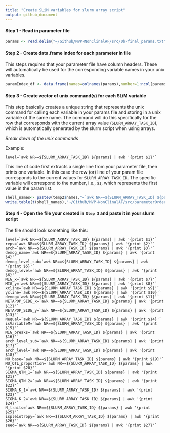 ```yaml
---
title: "Create SLiM variables for slurm array script"
output: github_document
---
```




#### Step 1 - Read in parameter file
```r
params <- read.delim("~/Github/MVP-NonClinalAF/src/0b-final_params.txt",sep=" ")
```

#### Step 2 -  Create data.frame index for each parameter in file

This steps requires that your parameter file have column headers. These will automatically be used for the corresponding variable names in your unix variables.

```r
paramIndex_df <- data.frame(names=colnames(params),number=1:ncol(params))
```

#### Step 3 -  Create vector of unix command(s) for each SLiM variable

This step basically creates a unique string that represents the unix command for calling each variable in your params file and storing in a unix variable of the same name. The command will do this specifically for the row that corresponds with the current array value (`SLURM_ARRAY_TASK_ID`), which is automatically generated by the slurm script when using arrays.

*Break down of the unix commands*

Example:

``level=`awk NR==${SLURM_ARRAY_TASK_ID} ${params} | awk '{print $1}'` ``

This line of code first extracts a single line from your parameter file, then prints one variable. In this case the row (or) line of your param file corresponds to the current values for `SLURM_ARRAY_TASK_ID`. The specific variable will correspond to the number, i.e., `$1`, which represents the first value in the param list.

```r
shell_names<- paste0(temp2$names,"=`awk NR==${SLURM_ARRAY_TASK_ID} ${params} | awk '{print $",temp2$number,"}'`")
write.table(t(shell_names),"~/Github/MVP-NonClinalAF/src/parameterOrderForShellScript.txt",row.names = F,col.names = F,sep = " ",quote = F)
```

#### Step 4 - Open the file your created in `Step 3` and paste it in your slurm script

The file should look something like this:

```
level=`awk NR==${SLURM_ARRAY_TASK_ID} ${params} | awk '{print $1}'`
reps=`awk NR==${SLURM_ARRAY_TASK_ID} ${params} | awk '{print $2}'`
arch=`awk NR==${SLURM_ARRAY_TASK_ID} ${params} | awk '{print $3}'`
demog_name=`awk NR==${SLURM_ARRAY_TASK_ID} ${params} | awk '{print $4}'`
demog_level_sub=`awk NR==${SLURM_ARRAY_TASK_ID} ${params} | awk '{print $5}'`
demog_level=`awk NR==${SLURM_ARRAY_TASK_ID} ${params} | awk '{print $6}'`
MIG_x=`awk NR==${SLURM_ARRAY_TASK_ID} ${params} | awk '{print $7}'`
MIG_y=`awk NR==${SLURM_ARRAY_TASK_ID} ${params} | awk '{print $8}'`
xcline=`awk NR==${SLURM_ARRAY_TASK_ID} ${params} | awk '{print $9}'`
ycline=`awk NR==${SLURM_ARRAY_TASK_ID} ${params} | awk '{print $10}'`
demog=`awk NR==${SLURM_ARRAY_TASK_ID} ${params} | awk '{print $11}'`
METAPOP_SIDE_x=`awk NR==${SLURM_ARRAY_TASK_ID} ${params} | awk '{print $12}'`
METAPOP_SIDE_y=`awk NR==${SLURM_ARRAY_TASK_ID} ${params} | awk '{print $13}'`
Nequal=`awk NR==${SLURM_ARRAY_TASK_ID} ${params} | awk '{print $14}'`
isVariableM=`awk NR==${SLURM_ARRAY_TASK_ID} ${params} | awk '{print $15}'`
MIG_breaks=`awk NR==${SLURM_ARRAY_TASK_ID} ${params} | awk '{print $16}'`
arch_level_sub=`awk NR==${SLURM_ARRAY_TASK_ID} ${params} | awk '{print $17}'`
arch_level=`awk NR==${SLURM_ARRAY_TASK_ID} ${params} | awk '{print $18}'`
MU_base=`awk NR==${SLURM_ARRAY_TASK_ID} ${params} | awk '{print $19}'`
MU_QTL_proportion=`awk NR==${SLURM_ARRAY_TASK_ID} ${params} | awk '{print $20}'`
SIGMA_QTN_1=`awk NR==${SLURM_ARRAY_TASK_ID} ${params} | awk '{print $21}'`
SIGMA_QTN_2=`awk NR==${SLURM_ARRAY_TASK_ID} ${params} | awk '{print $22}'`
SIGMA_K_1=`awk NR==${SLURM_ARRAY_TASK_ID} ${params} | awk '{print $23}'`
SIGMA_K_2=`awk NR==${SLURM_ARRAY_TASK_ID} ${params} | awk '{print $24}'`
N_traits=`awk NR==${SLURM_ARRAY_TASK_ID} ${params} | awk '{print $25}'`
ispleiotropy=`awk NR==${SLURM_ARRAY_TASK_ID} ${params} | awk '{print $26}'`
seed=`awk NR==${SLURM_ARRAY_TASK_ID} ${params} | awk '{print $27}'`
```
